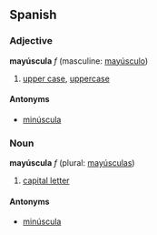 ==Spanish==
===Adjective===
'''mayúscula''' ''f'' (masculine: [[mayúsculo]])

# [[upper case]], [[uppercase]]

====Antonyms====
*[[minúscula]]

===Noun===
'''mayúscula''' ''f'' (plural: [[mayúsculas]])

# [[capital letter]]

====Antonyms====
*[[minúscula]]